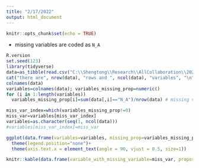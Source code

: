 ```yaml
---
title: "2/17/2022"
output: html_document
---
```


```r
knitr::opts_chunk$set(echo = TRUE)
```


* missing variables are coded as `N_A`

```r
R.version
set.seed(123)
library(tidyverse)
data=as_tibble(read.csv("C:\\Shengtong\\Research\\AllCollaboration\\2022\\202202\\Soni\\data_2021-09-27_4.csv"))
cat("there are", nrow(data), "rows and ", ncol(data), "variables", "\n")
colnames(data)
variables=colnames(data); variables_missing_prop=numeric()
for (i in 1:length(variables))
  variables_missing_prop[i]=sum(data[,i]=="N_A")/nrow(data) # missing variables are coded as "N_A"

miss_var_index=which(variables_missing_prop!=0)
miss_var=variables[miss_var_index]
variables=as.character(seq(1, ncol(data)))
#variables[miss_var_index]=miss_var

ggplot(data.frame(variables=variables, missing_prop=variables_missing_prop), aes(x=variables, y=variables_missing_prop, fill=variables)) +geom_bar(stat="identity")+
  theme(legend.position="none")+
  theme(axis.text.x = element_text(angle = 90, vjust = 0.5, size=1))

knitr::kable(data.frame(variable_with_missing_variable=miss_var, proportion_of_missing_variable=variables_missing_prop[miss_var_index]))
```